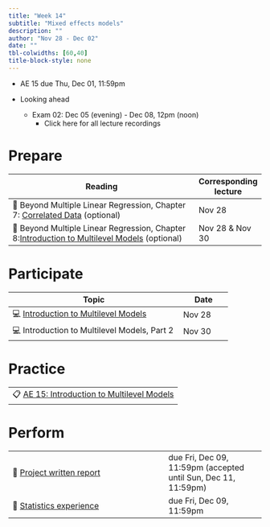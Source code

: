```yaml
---
title: "Week 14"
subtitle: "Mixed effects models"
description: ""
author: "Nov 28 - Dec 02"
date: ""
tbl-colwidths: [60,40]
title-block-style: none
---
```


::: callout-important
-   AE 15 due Thu, Dec 01, 11:59pm

-   Looking ahead

    -   Exam 02: Dec 05 (evening) - Dec 08, 12pm (noon)
        -   Click here for all lecture recordings
:::

# Prepare

| Reading                                                                                                                                                                | Corresponding lecture |
|------------------------------------------------------|------------------|
| 📖 Beyond Multiple Linear Regression, Chapter 7: [Correlated Data](https://bookdown.org/roback/bookdown-BeyondMLR/ch-corrdata.html) (optional)                         | Nov 28                |
| 📖 Beyond Multiple Linear Regression, Chapter 8:[Introduction to Multilevel Models](https://bookdown.org/roback/bookdown-BeyondMLR/ch-multilevelintro.html) (optional) | Nov 28 & Nov 30       |

# Participate

| Topic                                                                             | Date   |
|--------------------------------------------------------|----------------|
| 💻 [Introduction to Multilevel Models](../slides/24-intro-multilevel-models.html) | Nov 28 |
| 💻 Introduction to Multilevel Models, Part 2                                      | Nov 30 |

# Practice

|                                                                                   |
|-----------------------------------------------------------------------------------|
| 📋 [AE 15: Introduction to Multilevel Models](../ae/ae-15-multilevel-models.html) |

# Perform

|                                                                                                       |                                                                |
|--------------------------------------------|----------------------------|
| 📝 [Project written report](https://sta210-fa22.netlify.app/project-instructions.html#written-report) | due Fri, Dec 09, 11:59pm (accepted until Sun, Dec 11, 11:59pm) |
| 📝 [Statistics experience](../hw/stats-experience.html)                                               | due Fri, Dec 09, 11:59pm                                       |
